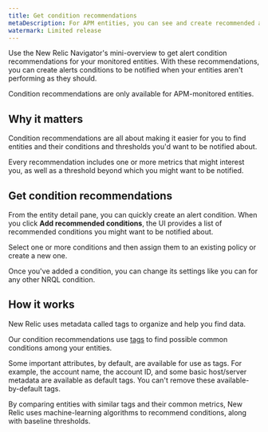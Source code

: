 ```yaml
---
title: Get condition recommendations
metaDescription: For APM entities, you can see and create recommended alert conditions.
watermark: Limited release
---
```


Use the New Relic Navigator's mini-overview to get alert condition recommendations for your monitored entities. With these recommendations, you can create alerts conditions to be notified when your entities aren't performing as they should.

<Callout variant="caution">
Condition recommendations are only available for APM-monitored entities.
</Callout>

## Why it matters

Condition recommendations are all about making it easier for you to find entities and their conditions and thresholds you'd want to be notified about.

Every recommendation includes one or more metrics that might interest you, as well as a threshold beyond which you might want to be notified.

## Get condition recommendations

From the entity detail pane, you can quickly create an alert condition. When you click **Add recommended conditions**, the UI provides a list of recommended conditions you might want to be notified about.

Select one or more conditions and then assign them to an existing policy or create a new one.

Once you've added a condition, you can change its settings like you can for any other NRQL condition.

## How it works

New Relic uses metadata called tags to organize and help you find data.

Our condition recommendations use [tags](/docs/new-relic-one/use-new-relic-one/core-concepts/use-tags-help-organize-find-your-data/) to find possible common conditions among your entities. 

Some important attributes, by default, are available for use as tags. For example, the account name, the account ID, and some basic host/server metadata are available as default tags. You can't remove these available-by-default tags.

By comparing entities with similar tags and their common metrics, New Relic uses machine-learning algorithms to recommend conditions, along with baseline thresholds.

